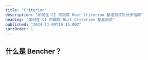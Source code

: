 ```yaml
---
title: "Criterion"
description: "如何在 CI 中跟踪 Rust Criterion 基准测试的分步指南"
heading: "如何在 CI 中跟踪 Rust Criterion 基准测试"
published: "2024-11-09T19:15:00Z"
sortOrder: 1
---
```



<Intro />

## 什么是 Bencher？

<BencherIntro />

<StepsForBencherCloud
  adapter="rust_criterion"
  url="/zh/docs/explanation/adapters/#-rust-criterion"
/>

<StepsForBencherSelfHosted
  adapter="rust_criterion"
  url="/zh/docs/explanation/adapters/#-rust-criterion"
/>

<RustCriterion />

<br />

<CallToAction />

